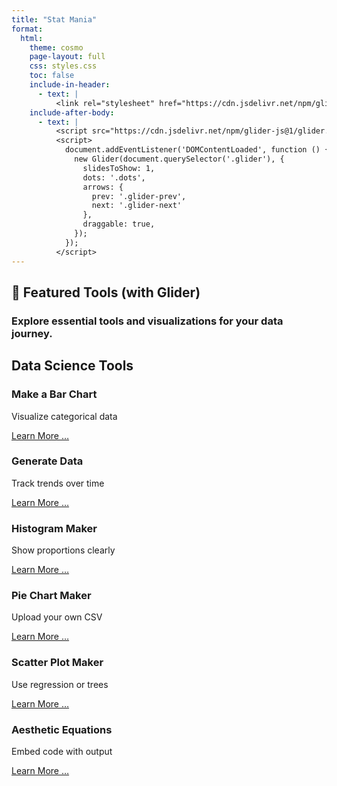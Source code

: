 ```yaml
---
title: "Stat Mania"
format:
  html:
    theme: cosmo
    page-layout: full
    css: styles.css
    toc: false
    include-in-header:
      - text: |
          <link rel="stylesheet" href="https://cdn.jsdelivr.net/npm/glider-js@1/glider.min.css">
    include-after-body:
      - text: |
          <script src="https://cdn.jsdelivr.net/npm/glider-js@1/glider.min.js"></script>
          <script>
            document.addEventListener('DOMContentLoaded', function () {
              new Glider(document.querySelector('.glider'), {
                slidesToShow: 1,
                dots: '.dots',
                arrows: {
                  prev: '.glider-prev',
                  next: '.glider-next'
                },
                draggable: true,
              });
            });
          </script>
---
```


## 🔄 Featured Tools (with Glider)

### Explore essential tools and visualizations for your data journey.

## <i class="fas fa-tools"></i> Data Science Tools

<div class="feature-grid">

<div class="feature-box">
  <i class="fas fa-chart-column fa-3x"></i>
  <h3>Make a Bar Chart</h3>
  <p>Visualize categorical data</p>
  <a href="ds/viz/bar.html" >Learn More ...</a>
</div>

<div class="feature-box">
  <i class="fas fa-database fa-3x"></i>
  <h3>Generate Data</h3>
  <p>Track trends over time</p>
  <a href="ds/viz/gen-data.html" >Learn More ...</a>
</div>

<div class="feature-box">
  <i class="fas fa-chart-pie fa-3x"></i>
  <h3>Histogram Maker</h3>
  <p>Show proportions clearly</p>
  <a href="ds/viz/hist.html" >Learn More ...</a>
</div>

<div class="feature-box">
  <i class="fas fa-chart-pie fa-3x"></i>
  <h3>Pie Chart Maker</h3>
  <p>Upload your own CSV</p>
  <a href="ds/viz/pie.html" >Learn More ...</a>
</div>

<div class="feature-box">
  <i class="fa-solid fa-chart-scatter fa-3x"></i>
  <h3>Scatter Plot Maker</h3>
  <p>Use regression or trees</p>
  <a href="ds/viz/scatter.html" >Learn More ...</a>
</div>

<div class="feature-box">
  <i class="fas fa-code fa-3x"></i>
  <h3>Aesthetic Equations</h3>
  <p>Embed code with output</p>
  <a href="ds/viz/aes.html" >Learn More ...</a>
</div>

</div>
